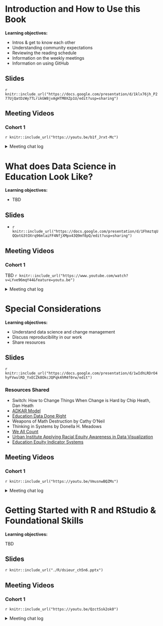 # Introduction and How to Use this Book

**Learning objectives:**

- Intros & get to know each other
- Understanding community expectations
- Reviewing the reading schedule
- Information on the weekly meetings
- Information on using GitHub

## Slides

`r knitr::include_url("https://docs.google.com/presentation/d/1klx76jh_P277UjQatDzWy7TLrikGW8jvAgHTM0XZp1U/edit?usp=sharing")`

## Meeting Videos

### Cohort 1

`r knitr::include_url("https://youtu.be/b1f_Jrxt-Mc")`

<details>
  <summary> Meeting chat log </summary>
  
```
00:03:53    Morgan Grovenburg:  I saw the book mentioned a DataEdu Slack Channel (https://dataedu.slack.com/). Is that still going/active?

00:05:10    Jon Harmon (jonthegeek):    Yes it is! It's not as active as R4DS, but there are usually discussions happening.

00:05:10    Isabella Velásquez:    Hey Morgan! That’s is actually where the book got started :) There are lots of people on that Slack. I can send an invite link to join if anybody is interested.

00:05:36    Morgan Grovenburg:  Yes I'm interested in an invite!

00:05:40    Rob Lucas:  Me too!

00:06:12    Isabella Velásquez:    Here it is! Let’s work together in Slack! It’s a faster, simpler way to talk shop, share files, and get work done. Join here: https://join.slack.com/t/dataedu/shared_invite/zt-9jkexbww-QxFbexhFoanFicVWaEpyBA

00:16:55    beth.kelly: I prefer the camera too! Sorry.

00:18:23    Isabella Velásquez:    Thanks Beth! Same here, I often feel siloed and I can’t wait to learn from all your work.

00:21:10    Jon Harmon (jonthegeek):    r4ds.io/diseur will take you to the bookdown side of the repo, and allow you to hop over to the GitHub (assuming I set it up correctly)

00:22:04    Layla Bouzoubaa:    John I get a 404

00:22:15    Alyssa Ibarra:  Same here

00:22:47    Ryan Woodbury:  https://github.com/r4ds/bookclub-dsieur

00:23:19    Jon Harmon (jonthegeek):    Hmmm. Evidently it requires https://r4ds.io/dsieur

00:23:35    Jon Harmon (jonthegeek):    ...which might have just solved a bug I've had elsewhere.

00:24:04    Layla Bouzoubaa:    sweeet

00:28:08    beth.kelly: Jon is freezing for everyone else, right?

00:28:12    Morgan Grovenburg:  Yes

00:28:12    Alyssa Ibarra:  I think you’re freezing, Jon

00:28:17    Daniel Jin: Y

00:28:51    Mark LaVenia:   https://github.com/r4ds/bookclub-dsieur

00:29:52    Daniel Jin: 50% this time tho!

00:30:16    Jon Harmon (jonthegeek):    I will talk about this on the Slack evidently 🙃

00:30:28    Isabella Velásquez:    yeah absolutely. Can’t wait to get any feedback!!

00:33:12    Jon Harmon (jonthegeek):    My internet is really bad today, gonna drop off!

00:33:28    Ryan Woodbury:  Thanks for setting this up! See you soon.

00:37:28    Isabella Velásquez:    Yes! And we’ll send a Slack message once we’re done.

00:39:46    Ryan Woodbury:  I listened to a podcast about the Kentucky stats project. It sounded way cool!

00:41:44    beth.kelly: That's great! I'd love to hear about the podcast.

00:42:19    beth.kelly: I love the desks in your background Rob!

00:43:14    Rob Lucas:  Thanks, Beth! They came out of a school in Ohio where my grandfather was a principal.

00:43:28    Isabella Velásquez:    So glad to hear it!!

00:46:12    Michael H:  Ryan E’s podcast About Practice is great

00:46:39    Ryan Woodbury:  ^^ Yes ^^

00:49:38    beth.kelly: So interested in retention in higher ed!

00:51:28    Ryan Woodbury:  Here is the podcast link the “Data Ed Chat”, episode 10 discusses the Kentucky Stats Explorer: https://www.buzzsprout.com/1074286

00:51:45    Ryan Woodbury:  And the “About Practice” podcast with two of the books authors: https://anchor.fm/about-practice/episodes/1-Hypothesis-Testing-for-Kids-is-Basically-Torture-eq0qc6

00:53:48    Morgan Grovenburg:  I think that was everyone

00:54:30    Mark LaVenia:   Thank you! :)

00:54:55    Daniel Jin: Thank you Ryan and Isabella for organizing! Can't wait!

00:55:00    Mark LaVenia:   I'll stick around for that too :)

00:55:13    Marina: This is my first time participating in something like this. Usually, how long do these sessions last?

00:56:01    Ryan Woodbury:  https://www.youtube.com/watch?v=d41oc2OMAuI&feature=youtu.be

00:56:49    Ryan Woodbury:  The sessions are blocked for an hour. However, I have seen some videos from other book clubs that last for 30 minutes. It’ll depend on the week.

00:57:31    Marina: Ok, thanks!

01:08:02    Mark LaVenia:   very helpful. thanks!
```
</details>

# What does Data Science in Education Look Like?

**Learning objectives:**

- TBD

## Slides

- `r knitr::include_url("https://docs.google.com/presentation/d/1FhmztqUQQotG3tOXrq96mlaiFF4NfjXMpx43Q9mf8pQ/edit?usp=sharing")`

## Meeting Videos

### Cohort 1

TBD
`r knitr::include_url("https://www.youtube.com/watch?v=LYve96mqY44&feature=youtu.be")`

<details>
  <summary> Meeting chat log </summary>
  
```
00:12:11	Rob Lucas:	PollEv.com/roblucas198
00:14:20	Daniel Jin:	sorry have to step away for a moment!
00:21:24	Marina:	I don't currently work in education so I'm going to skip this question (:
00:32:17	Mark LaVenia:	data curation is a big part of my role
00:32:41	Ronak Patel:	I have to hop off for a work call but will make sure to carve out an hour here on out. Thanks all!
00:32:47	Alyssa Ibarra:	what is data curation? Sorry not familiar with the term
00:34:00	Mark LaVenia:	@Alyssa - Finding data that teams need to answer a question, etc.
00:34:16	Alyssa Ibarra:	Ah yes, thanks!
00:39:58	Mark LaVenia:	data interrogation
00:42:15	Mark LaVenia:	need to, but don't
00:42:20	Ryan Woodbury:	same
00:42:27	Marina:	^^^
00:56:18	Marina:	I know this is an R-focused thing, but for basic/quick spatial analysis, I've really enjoyed using QGIS, which is more point and click
00:57:41	Mark LaVenia:	thanks @Marina. Really trying to stretch into R and Python. Thanks for the tip on QGIS; will check that out
01:02:57	Mark LaVenia:	+1
01:03:52	Mark LaVenia:	Nicely done Rob
```
</details>

# Special Considerations

**Learning objectives:**

- Understand data science and change management
- Discuss reproducibility in our work
- Share resources

## Slides

`r knitr::include_url("https://docs.google.com/presentation/d/1wIdhLRDrO4hyFVwulRD_YxECZk8OkcJQPqk4hM4f0rw/edit")`

### Resources Shared

- Switch: How to Change Things When Change is Hard by Chip Heath, Dan Heath
- [ADKAR Model](https://www.prosci.com/)
- [Education Data Done Right](https://www.eddatadoneright.com/blog/)
- Weapons of Math Destruction by Cathy O'Neil
- Thinking in Systems by Donella H. Meadows 
- [We All Count](https://weallcount.com/)
- [Urban Institute Applying Racial Equity Awareness in Data Visualization](https://urban-institute.medium.com/applying-racial-equity-awareness-in-data-visualization-bd359bf7a7ff)
- [Education Equity Indicator Systems](https://www.nap.edu/catalog/25833/building-educational-equity-indicator-systems-a-guidebook-for-states-and)

## Meeting Videos

### Cohort 1

`r knitr::include_url("https://youtu.be/VmusnwBQZMs")`

<details>
  <summary> Meeting chat log </summary>
  
```
00:10:51	Isabella Velásquez:	Here's the Github for the bookclub! https://github.com/r4ds/bookclub-dsieur
00:11:02	Catherine Miller:	thank you!
00:25:22	Catherine Miller:	5 levels, maybe? instructors, aides, administrators, executives, data folks
00:26:17	Rob Lucas (he/him):	5 seems about right, depending where you divide them up
00:27:02	Yukie Toyama:	Yeah 5 groups: researchers, funding organization, teachers, students, and parents/public
00:27:04	Isabella Velásquez:	We cut across different strategies on our team. Top ones are leadership, non-technical team members, technical team members, external partners
00:27:37	Catherine Miller:	the technical and non-technical categories are useful for this
00:28:00	Catherine Miller:	plus external partners who see a different grain size of data
00:28:19	Mark LaVenia:	We have an Executive Director, Chiefs, Directors, Specialists, and Managers--and my work requires working across and between all levels
00:28:47	Isabella Velásquez:	yes. data privacy concerns are really important when considering what data is being shared
00:28:53	Catherine Miller:	Thinking in Systems is also useful? Donella Meadows
00:32:39	Catherine Miller:	that is cool
00:42:23	Catherine Miller:	https://www.eddatadoneright.com/blog/
00:45:02	Isabella Velásquez:	A couple of resources I'm digging into:
00:45:17	Isabella Velásquez:	Urban Institute Applying Racial Equity Awareness in Data Visualization https://urban-institute.medium.com/applying-racial-equity-awareness-in-data-visualization-bd359bf7a7ff
00:45:45	Isabella Velásquez:	National Academies of Sciences, Engineering, and Medicine https://www.nap.edu/catalog/25833/building-educational-equity-indicator-systems-a-guidebook-for-states-and
00:47:05	Edgar Zamora:	https://weallcount.com
00:50:20	Isabella Velásquez:	great points!!
00:55:44	Mark LaVenia:	Thank you!
```
</details>

# Getting Started with R and RStudio & Foundational Skills

**Learning objectives:**

TBD

## Slides

`r knitr::include_url("./R/dsieur_ch5n6.pptx")`

## Meeting Videos

### Cohort 1

`r knitr::include_url("https://youtu.be/QzctSsk2ok0")`

<details>
  <summary> Meeting chat log </summary>
  
```
00:06:21    Layla Bouzoubaa:    Hello everyone
00:06:47    Catherine Miller:   Hello!
00:07:29    Mark LaVenia:   Hi everyone
00:13:40    Ronak Patel:    3 minutes in and I've already learned something new!
00:13:51    Daniel Jin: +1
00:13:51    Morgan Grovenburg:  Me too!
00:14:53    Ryan Woodbury:  It looks way better in the book down compared to Google Slides
00:14:56    Carlo M:    reproducibility
00:16:17    Catherine Miller:   thanks, that was helpful
00:17:25    Mike Haugen:    The R markdown chapter in R4DS goes over benefits: https://r4ds.had.co.nz/r-markdown.html
00:22:30    shamsuddeen:    New approach for installing packages: https://github.com/r-lib/pak
00:26:20    Ryan Woodbury:  YES!!! I just used it!
00:26:36    Carlo M:    Syntactic sugar of ifelse(is.na(certification), certification_1, certification)
00:27:04    Marina: ^^ yeah, I had been using ifelse, but this looks neater
00:27:05    Ryan Woodbury:  Trying to combine cohort data where each cohort has different variable names.
00:30:42    Alyssa Ibarra:  According to Help, coalesce is from dplyr
00:30:55    Layla Bouzoubaa:    janitor
00:30:59    shamsuddeen:    coalesce is from dplyr?
00:31:09    Layla Bouzoubaa:    janitor::remove_empty()
00:31:14    shamsuddeen:    Oh yah, I see it
00:31:25    Carlo M:    Yup, coalesce is dplyr
00:37:22    Layla Bouzoubaa:    If you do in the ?stats::filter console, it is for time series data
00:37:32    Layla Bouzoubaa:    He’s correct
00:37:43    Alyssa Ibarra:  Thanks for that clarification!
00:39:55    Morgan Grovenburg:  Always <-
00:40:00    Mike Haugen:    ^^
00:40:14    Ronak Patel:    -> gives me anxiety
00:40:28    Carlo M:    When I get lazy, I end up using `->`
00:40:43    Morgan Grovenburg:  My reason is to keep = straight
00:40:48    Isabella Velásquez:    same! I only use -> when I don’t want to scroll all the way to the beginning of a pipe XD
00:40:54    Layla Bouzoubaa:    Second Ronan’s point
00:41:01    Layla Bouzoubaa:    ronak*
00:42:53    Isabella Velásquez:    I once spent a lot of time before realizing I used ‘ instead of `
00:46:40    Carlo M:    Morgan is right. The {stats} library would get masked when library(dplyr) is called
00:50:07    shamsuddeen:    Happy Git with R is a good book on learning Gihub: https://happygitwithr.com
00:52:56    Layla Bouzoubaa:    Sorry everyone I need to hop off. Cheers!
00:53:01    Mike Haugen:    How do you get a branch?
00:54:53    Alyssa Ibarra:  ^ same question
00:56:29    Catherine Miller:   Thank you Mark :)
00:56:31    Marina: This discussion is giving me scary git flashbacks
00:56:39    Catherine Miller:   githell, right?
00:57:20    Marina: ^^^
00:58:53    Carlo M:    You’re doing great!!
00:59:16    Catherine Miller:   I always get lost here, too.
01:02:06    Isabella Velásquez:    I always create a branch by clicking the button next to main in R Studio
01:03:48    Ronak Patel:    I gotta hop off for another meeting. Thanks, Mark. Great job today! See ya'll next week.
01:03:49    Catherine Miller:   Thank you!!
01:04:18    Catherine Miller:   Thank you for being brave and helping us learn, Mark!!
01:04:20    shamsuddeen:    Thanks
01:04:24    Alyssa Ibarra:  Thank you!
01:04:37    Carlo M:    Thanks Mark!
```
</details>